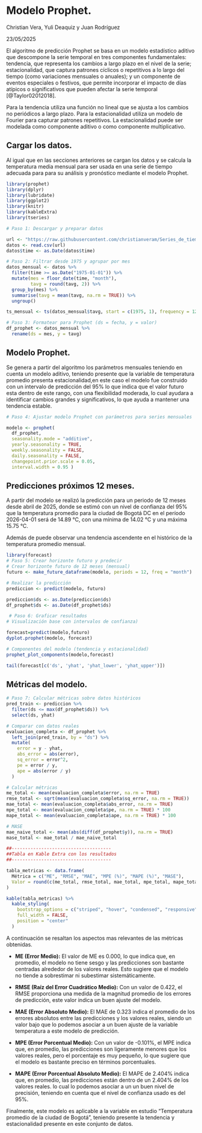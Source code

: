 # Modelo Prophet.

Christian Vera, Yuli Deaquiz y Juan Rodríguez

23/05/2025

El algoritmo de predicción Prophet se basa en un modelo estadístico aditivo que descompone la serie temporal en tres componentes fundamentales: tendencia, que representa los cambios a largo plazo en el nivel de la serie; estacionalidad, que captura patrones cíclicos o repetitivos a lo largo del tiempo (como variaciones mensuales o anuales); y un componente de eventos especiales o festivos, que permite incorporar el impacto de días atípicos o significativos que pueden afectar la serie temporal [@Taylor02012018].

Para la tendencia utiliza una función no lineal que se ajusta a los cambios no periódicos a largo plazo. Para la estacionalidad utiliza un modelo de Fourier para capturar patrones repetitivos. La estacionalidad puede ser modelada como componente aditivo o como componente multiplicativo.

## Cargar los datos.

Al igual que en las secciones anteriores se cargan los datos y se calcula la temperatura media mensual para ser usada en una serie de tiempo adecuada para para su análisis y pronóstico mediante el modelo Prophet.

```r

library(prophet)
library(dplyr)
library(lubridate)
library(ggplot2)
library(knitr)
library(kableExtra)
library(tseries)

# Paso 1: Descargar y preparar datos

url <- "https://raw.githubusercontent.com/christianveram/Series_de_tiempo/refs/heads/main/bases/temperaturas_final.csv"
datos <- read.csv(url)
datos$time <- as.Date(datos$time)

# Paso 2: Filtrar desde 1975 y agrupar por mes
datos_mensual <- datos %>%
  filter(time >= as.Date("1975-01-01")) %>%
  mutate(mes = floor_date(time, "month"),
         tavg = round(tavg, 2)) %>%
  group_by(mes) %>%
  summarise(tavg = mean(tavg, na.rm = TRUE)) %>%
  ungroup()

ts_mensual <- ts(datos_mensual$tavg, start = c(1975, 1), frequency = 12)

# Paso 3: Formatear para Prophet (ds = fecha, y = valor)
df_prophet <- datos_mensual %>%
  rename(ds = mes, y = tavg)

```

## Modelo Prophet.

Se genera a partir del algoritmo los parámetros mensuales teniendo en cuenta un modelo aditivo,  teniendo presente que la variable de temperatura promedio presenta estacionalidad,en este caso el modelo fue construido con un intervalo de predicción del 95% lo que indica que el valor futuro esta dentro de este rango, con una flexibilidad moderada, lo cual ayudara a identificar cambios grandes y significativos, lo que ayuda a mantener una tendencia estable.

```r

# Paso 4: Ajustar modelo Prophet con parámetros para series mensuales

modelo <- prophet(
  df_prophet,
  seasonality.mode = "additive",
  yearly.seasonality = TRUE,
  weekly.seasonality = FALSE,
  daily.seasonality = FALSE,
  changepoint.prior.scale = 0.05,
  interval.width = 0.95 )
```


## Predicciones próximos 12 meses.

A partir del modelo se realizó la predicción para un periodo de 12 meses desde abril  de 2025, donde se estimó con un nivel de confianza del 95% que la temperatura promedio para la ciudad de Bogotá DC en el período  2026-04-01 será de 14.89 °C, con una mínima de	14.02 °C y una máxima	15.75 °C.

Además de puede observar una tendencia ascendente en el histórico de la temperatura promedio mensual.

```r
library(forecast)
# Paso 5: Crear horizonte futuro y predecir
# Crear horizonte futuro de 12 meses (mensual)
futuro <- make_future_dataframe(modelo, periods = 12, freq = "month")

# Realizar la predicción
prediccion <- predict(modelo, futuro)

prediccion$ds <- as.Date(prediccion$ds)
df_prophet$ds <- as.Date(df_prophet$ds)

 # Paso 6: Graficar resultados
# Visualización base con intervalos de confianza)

forecast=predict(modelo,futuro)
dyplot.prophet(modelo, forecast)

# Componentes del modelo (tendencia y estacionalidad)
prophet_plot_components(modelo,forecast)

tail(forecast[c('ds', 'yhat', 'yhat_lower', 'yhat_upper')])

```


## Métricas del modelo.

```r
# Paso 7: Calcular métricas sobre datos históricos
pred_train <- prediccion %>%
  filter(ds <= max(df_prophet$ds)) %>%
  select(ds, yhat)

# Comparar con datos reales
evaluacion_completa <- df_prophet %>%
  left_join(pred_train, by = "ds") %>%
  mutate(
    error = y - yhat,
    abs_error = abs(error),
    sq_error = error^2,
    pe = error / y,
    ape = abs(error / y)
  )

# Calcular métricas
me_total <- mean(evaluacion_completa$error, na.rm = TRUE)
rmse_total <- sqrt(mean(evaluacion_completa$sq_error, na.rm = TRUE))
mae_total <- mean(evaluacion_completa$abs_error, na.rm = TRUE)
mpe_total <- mean(evaluacion_completa$pe, na.rm = TRUE) * 100
mape_total <- mean(evaluacion_completa$ape, na.rm = TRUE) * 100

# MASE
mae_naive_total <- mean(abs(diff(df_prophet$y)), na.rm = TRUE)
mase_total <- mae_total / mae_naive_total

##-------------------------------------
##Tabla en Kable Extra con los resultados
##-------------------------------------

tabla_metricas <- data.frame(
  Métrica = c("ME", "RMSE", "MAE", "MPE (%)", "MAPE (%)", "MASE"),
  Valor = round(c(me_total, rmse_total, mae_total, mpe_total, mape_total, mase_total), 3)
)

kable(tabla_metricas) %>%
  kable_styling(
    bootstrap_options = c("striped", "hover", "condensed", "responsive"),
    full_width = FALSE,
    position = "center"
  )


```

A continuación se resaltan los aspectos mas relevantes de las métricas obtenidas.

- **ME (Error Medio):** El valor de ME es 0.000, lo que indica que, en promedio, el modelo no tiene sesgo y las predicciones son bastante centradas alrededor de los valores reales. Esto sugiere que el modelo no tiende a sobrestimar ni subestimar sistemáticamente.

- **RMSE (Raíz del Error Cuadrático Medio):** Con un valor de 0.422, el RMSE proporciona una medida de la magnitud promedio de los errores de predicción, este valor indica un buen ajuste del modelo. 

- **MAE (Error Absoluto Medio):** El MAE de 0.323 indica el promedio de los errores absolutos entre las predicciones y los valores reales, siendo un valor bajo que lo podemos asociar a un buen ajuste de la variable temperatura a este modelo de predicción. 

- **MPE (Error Porcentual Medio):** Con un valor de -0.101%, el MPE indica que, en promedio, las predicciones son ligeramente menores que los valores reales, pero el porcentaje es muy pequeño, lo que sugiere que el modelo es bastante preciso en términos porcentuales.

- **MAPE (Error Porcentual Absoluto Medio):** El MAPE de 2.404% indica que, en promedio, las predicciones están dentro de un 2.404% de los valores reales. lo cual lo podemos asociar a un un buen nivel de precisión, teniendo en cuenta que el nivel de confianza usado es del 95%.

Finalmente, este modelo es aplicable a la variable en estudio "Temperatura promedio de la ciudad de Bogotá", teniendo presente la tendencia y estacionalidad presente en este conjunto de datos.